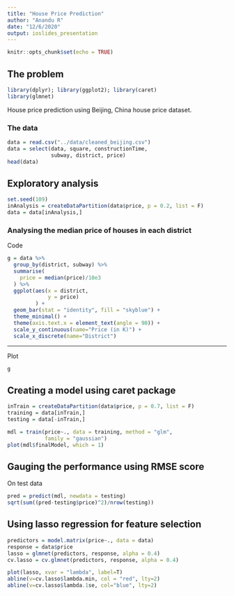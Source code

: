 ```yaml
---
title: "House Price Prediction"
author: "Anandu R"
date: "12/6/2020"
output: ioslides_presentation 
---
```


```r
knitr::opts_chunk$set(echo = TRUE)
```

## The problem
```r
library(dplyr); library(ggplot2); library(caret)
library(glmnet)
```
House price prediction using Beijing, China house price dataset.  

### The data
```r
data = read.csv("../data/cleaned_beijing.csv")
data = select(data, square, constructionTime,
              subway, district, price)
head(data)
```

## Exploratory analysis

```r
set.seed(109)
inAnalysis = createDataPartition(data$price, p = 0.2, list = F)
data = data[inAnalysis,]
```

### Analysing the median price of houses in each district
Code
```r
g = data %>% 
  group_by(district, subway) %>%
  summarise(
    price = median(price)/10e3
  ) %>%
  ggplot(aes(x = district,
             y = price)
         ) + 
  geom_bar(stat = "identity", fill = "skyblue") +
  theme_minimal() +
  theme(axis.text.x = element_text(angle = 90)) + 
  scale_y_continuous(name="Price (in K)") + 
  scale_x_discrete(name="District") 
``` 

***   
Plot   
```r
g
```

## Creating a model using caret package
```r
inTrain = createDataPartition(data$price, p = 0.7, list = F)
training = data[inTrain,]
testing = data[-inTrain,]
```

```r
mdl = train(price~., data = training, method = "glm",
            family = "gaussian")
plot(mdl$finalModel, which = 1)
```  

## Gauging the performance using RMSE score  

On test data
```r
pred = predict(mdl, newdata = testing)
sqrt(sum((pred-testing$price)^2)/nrow(testing))
```
## Using lasso regression for feature selection
```r
predictors = model.matrix(price~., data = data)
response = data$price
lasso = glmnet(predictors, response, alpha = 0.4)
cv.lasso = cv.glmnet(predictors, response, alpha = 0.4)

plot(lasso, xvar = "lambda", label=T)
abline(v=cv.lasso$lambda.min, col = "red", lty=2)
abline(v=cv.lasso$lambda.1se, col="blue", lty=2)

```


